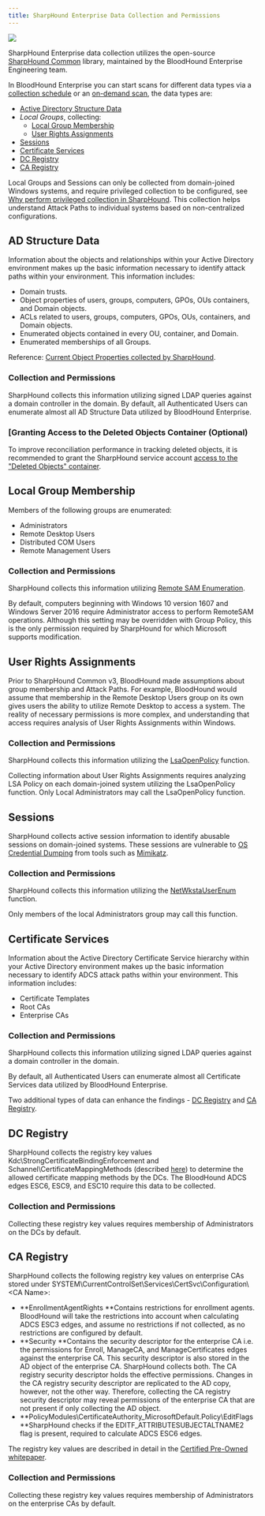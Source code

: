 ```yaml
---
title: SharpHound Enterprise Data Collection and Permissions
---
```


<img noZoom src="/assets/enterprise-AND-community-edition-pill-tag.svg"/> 

SharpHound Enterprise data collection utilizes the open-source [SharpHound Common](https://github.com/BloodHoundAD/SharpHoundCommon) library, maintained by the BloodHound Enterprise Engineering team.

In BloodHound Enterprise you can start scans for different data types via a [collection schedule](/collect-data/enterprise-collection/collection-schedule) or an [on-demand scan](/collect-data/enterprise-collection/on-demand-scan), the data types are:

* [Active Directory Structure Data](/collect-data/enterprise-collection/permissions#ad-structure-data)
* _Local Groups_, collecting:
    * [Local Group Membership](/collect-data/enterprise-collection/permissions#local-group-membership)
    * [User Rights Assignments](/collect-data/enterprise-collection/permissions#user-rights-assignments)
* [Sessions](/collect-data/enterprise-collection/permissions#sessions)
* [Certificate Services](/collect-data/enterprise-collection/permissions#certificate-services)
* [DC Registry](/collect-data/enterprise-collection/permissions#dc-registry)
* [CA Registry](/collect-data/enterprise-collection/permissions#ca-registry)

Local Groups and Sessions can only be collected from domain-joined Windows systems, and require privileged collection to be configured, see [Why perform privileged collection in SharpHound](/collect-data/enterprise-collection/privileged-collection). This collection helps understand Attack Paths to individual systems based on non-centralized configurations.

## AD Structure Data

Information about the objects and relationships within your Active Directory environment makes up the basic information necessary to identify attack paths within your environment. This information includes:

* Domain trusts.
* Object properties of users, groups, computers, GPOs, OUs containers, and Domain objects.
* ACLs related to users, groups, computers, GPOs, OUs, containers, and Domain objects.
* Enumerated objects contained in every OU, container, and Domain.
* Enumerated memberships of all Groups.

Reference: [Current Object Properties collected by SharpHound](https://github.com/BloodHoundAD/SharpHoundCommon/blob/v3/src/CommonLib/LDAPQueries/CommonProperties.cs).

### Collection and Permissions

SharpHound collects this information utilizing signed LDAP queries against a domain controller in the domain. By default, all Authenticated Users can enumerate almost all AD Structure Data utilized by BloodHound Enterprise.

### [Granting Access to the Deleted Objects Container (Optional)

To improve reconciliation performance in tracking deleted objects, it is recommended to grant the SharpHound service account [access to the "Deleted Objects" container](https://learn.microsoft.com/en-us/troubleshoot/windows-server/identity/non-administrators-view-deleted-object-container).

## Local Group Membership

Members of the following groups are enumerated:

* Administrators
* Remote Desktop Users
* Distributed COM Users
* Remote Management Users

### Collection and Permissions

SharpHound collects this information utilizing [Remote SAM Enumeration](https://learn.microsoft.com/en-us/windows/security/threat-protection/security-policy-settings/network-access-restrict-clients-allowed-to-make-remote-sam-calls).

By default, computers beginning with Windows 10 version 1607 and Windows Server 2016 require Administrator access to perform RemoteSAM operations. Although this setting may be overridden with Group Policy, this is the only permission required by SharpHound for which Microsoft supports modification.

## User Rights Assignments

Prior to SharpHound Common v3, BloodHound made assumptions about group membership and Attack Paths. For example, BloodHound would assume that membership in the Remote Desktop Users group on its own gives users the ability to utilize Remote Desktop to access a system. The reality of necessary permissions is more complex, and understanding that access requires analysis of User Rights Assignments within Windows.

### Collection and Permissions

SharpHound collects this information utilizing the [LsaOpenPolicy](https://learn.microsoft.com/en-us/windows/win32/api/ntsecapi/nf-ntsecapi-lsaopenpolicy) function.

Collecting information about User Rights Assignments requires analyzing LSA Policy on each domain-joined system utilizing the LsaOpenPolicy function. Only Local Administrators may call the LsaOpenPolicy function.

## Sessions

SharpHound collects active session information to identify abusable sessions on domain-joined systems. These sessions are vulnerable to [OS Credential Dumping](https://attack.mitre.org/techniques/T1003/001/) from tools such as [Mimikatz](https://github.com/ParrotSec/mimikatz).

### Collection and Permissions

SharpHound collects this information utilizing the [NetWkstaUserEnum](https://learn.microsoft.com/en-us/windows/win32/api/lmwksta/nf-lmwksta-netwkstauserenum) function.

Only members of the local Administrators group may call this function.

## Certificate Services

Information about the Active Directory Certificate Service hierarchy within your Active Directory environment makes up the basic information necessary to identify ADCS attack paths within your environment. This information includes:

* Certificate Templates
* Root CAs
* Enterprise CAs

### Collection and Permissions

SharpHound collects this information utilizing signed LDAP queries against a domain controller in the domain.

By default, all Authenticated Users can enumerate almost all Certificate Services data utilized by BloodHound Enterprise.

Two additional types of data can enhance the findings - [DC Registry](/collect-data/enterprise-collection/permissions#dc-registry) and [CA Registry](/collect-data/enterprise-collection/permissions#ca-registry).

## DC Registry

SharpHound collects the registry key values Kdc\\StrongCertificateBindingEnforcement and Schannel\\CertificateMappingMethods (described [here](https://support.microsoft.com/en-us/topic/kb5014754-certificate-based-authentication-changes-on-windows-domain-controllers-ad2c23b0-15d8-4340-a468-4d4f3b188f16)) to determine the allowed certificate mapping methods by the DCs. The BloodHound ADCS edges ESC6, ESC9, and ESC10 require this data to be collected.

### Collection and Permissions

Collecting these registry key values requires membership of Administrators on the DCs by default.

## CA Registry

SharpHound collects the following registry key values on enterprise CAs stored under SYSTEM\\CurrentControlSet\\Services\\CertSvc\\Configuration\\&lt;CA Name&gt;:

* **EnrollmentAgentRights
    **Contains restrictions for enrollment agents. BloodHound will take the restrictions into account when calculating ADCS ESC3 edges, and assume no restrictions if not collected, as no restrictions are configured by default.
* **Security
    **Contains the security descriptor for the enterprise CA i.e. the permissions for Enroll, ManageCA, and ManageCertificates edges against the enterprise CA. This security descriptor is also stored in the AD object of the enterprise CA. SharpHound collects both. The CA registry security descriptor holds the effective permissions. Changes in the CA registry security descriptor are replicated to the AD copy, however, not the other way. Therefore, collecting the CA registry security descriptor may reveal permissions of the enterprise CA that are not present if only collecting the AD object.
* **PolicyModules\\CertificateAuthority_MicrosoftDefault.Policy\\EditFlags
    **SharpHound checks if the EDITF_ATTRIBUTESUBJECTALTNAME2 flag is present, required to calculate ADCS ESC6 edges.

The registry key values are described in detail in the [Certified Pre-Owned whitepaper](https://specterops.io/wp-content/uploads/sites/3/2022/06/Certified_Pre-Owned.pdf).

### Collection and Permissions

Collecting these registry key values requires membership of Administrators on the enterprise CAs by default.

